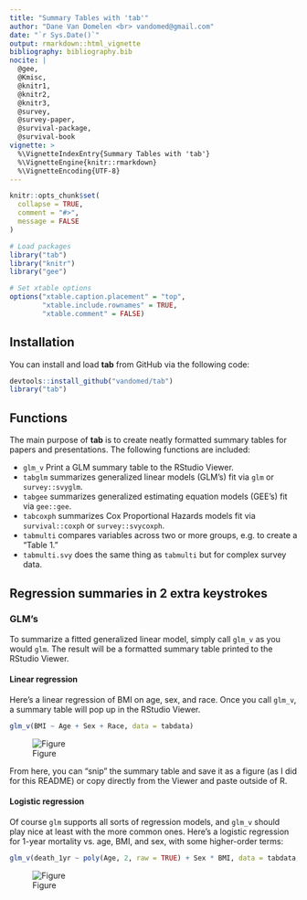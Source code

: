 ```yaml
---
title: "Summary Tables with 'tab'"
author: "Dane Van Domelen <br> vandomed@gmail.com"
date: "`r Sys.Date()`"
output: rmarkdown::html_vignette
bibliography: bibliography.bib
nocite: | 
  @gee, 
  @Kmisc, 
  @knitr1,
  @knitr2,
  @knitr3,
  @survey, 
  @survey-paper, 
  @survival-package, 
  @survival-book
vignette: >
  %\VignetteIndexEntry{Summary Tables with 'tab'}
  %\VignetteEngine{knitr::rmarkdown}
  %\VignetteEncoding{UTF-8}
---
```


```r
knitr::opts_chunk$set(
  collapse = TRUE,
  comment = "#>", 
  message = FALSE
)

# Load packages
library("tab")
library("knitr")
library("gee")

# Set xtable options
options("xtable.caption.placement" = "top", 
        "xtable.include.rownames" = TRUE, 
        "xtable.comment" = FALSE)
```


## Installation

You can install and load **tab** from GitHub via the following code:

```r
devtools::install_github("vandomed/tab")
library("tab")
```

## Functions

The main purpose of **tab** is to create neatly formatted summary tables for papers and presentations. The following functions are included:

* `glm_v` Print a GLM summary table to the RStudio Viewer.
* `tabglm` summarizes generalized linear models (GLM's) fit via `glm` or `survey::svyglm`. 
* `tabgee` summarizes generalized estimating equation models (GEE's) fit via `gee::gee`. 
* `tabcoxph` summarizes Cox Proportional Hazards models fit via `survival::coxph` or `survey::svycoxph`.
* `tabmulti` compares variables across two or more groups, e.g. to create a "Table 1."
* `tabmulti.svy` does the same thing as `tabmulti` but for complex survey data.


## Regression summaries in 2 extra keystrokes

### GLM's

To summarize a fitted generalized linear model, simply call `glm_v` as you would `glm`. The result will be a formatted summary table printed to the RStudio Viewer.

#### Linear regression

Here's a linear regression of BMI on age, sex, and race. Once you call `glm_v`, a summary table will pop up in the RStudio Viewer.

```r
glm_v(BMI ~ Age + Sex + Race, data = tabdata)
```

![Figure](linear.png)

From here, you can "snip" the summary table and save it as a figure (as I did for this README) or copy directly from the Viewer and paste outside of R.

#### Logistic regression

Of course `glm` supports all sorts of regression models, and `glm_v` should play nice at least with the more common ones. Here's a logistic regression for 1-year mortality vs. age, BMI, and sex, with some higher-order terms:

```r
glm_v(death_1yr ~ poly(Age, 2, raw = TRUE) + Sex * BMI, data = tabdata, family = binomial)
```

![Figure](logistic.png)



